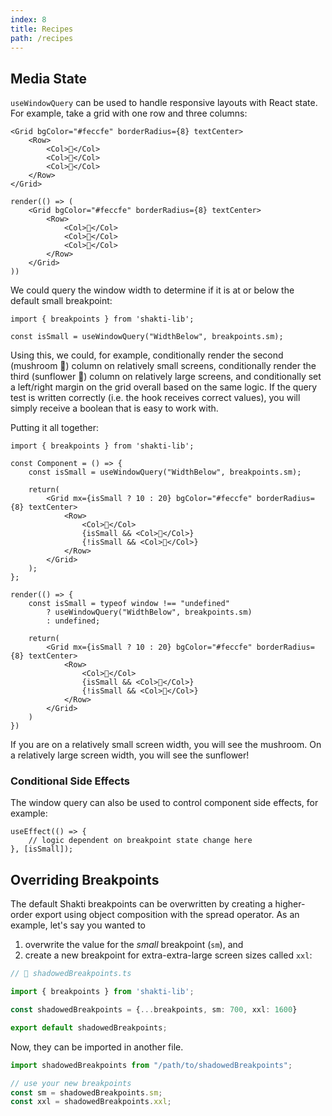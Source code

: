 ```yaml
---
index: 8
title: Recipes
path: /recipes
---
```


## Media State
<Text><code>useWindowQuery</code> can be used to handle responsive layouts with React state. For example, take a grid with one row and three columns:</Text>

```tsx
<Grid bgColor="#feccfe" borderRadius={8} textCenter>
    <Row>
        <Col>🌲</Col>
        <Col>🍄</Col>
        <Col>🌻</Col>
    </Row>
</Grid>
```

```tsx render=true
render(() => (
    <Grid bgColor="#feccfe" borderRadius={8} textCenter>
        <Row>
            <Col>🌲</Col>
            <Col>🍄</Col>
            <Col>🌻</Col>
        </Row>
    </Grid>
))
```

We could query the window width to determine if it is at or below the default small breakpoint:

```tsx
import { breakpoints } from 'shakti-lib';

const isSmall = useWindowQuery("WidthBelow", breakpoints.sm);
```

Using this, we could, for example, conditionally render the second (mushroom 🍄) column on relatively small screens, conditionally render the third (sunflower 🌻) column on relatively large screens, and conditionally set a left/right margin on the grid overall based on the same logic. If the query test is written correctly (i.e. the hook receives correct values), you will simply receive a boolean that is easy to work with.

Putting it all together:
```tsx
import { breakpoints } from 'shakti-lib';

const Component = () => {
    const isSmall = useWindowQuery("WidthBelow", breakpoints.sm);

    return(
        <Grid mx={isSmall ? 10 : 20} bgColor="#feccfe" borderRadius={8} textCenter>
            <Row>
                <Col>🌲</Col>
                {isSmall && <Col>🍄</Col>}
                {!isSmall && <Col>🌻</Col>}
            </Row>
        </Grid>
    );
};
```

```tsx render=true
render(() => {
    const isSmall = typeof window !== "undefined"
        ? useWindowQuery("WidthBelow", breakpoints.sm)
        : undefined;

    return(
        <Grid mx={isSmall ? 10 : 20} bgColor="#feccfe" borderRadius={8} textCenter>
            <Row>
                <Col>🌲</Col>
                {isSmall && <Col>🍄</Col>}
                {!isSmall && <Col>🌻</Col>}
            </Row>
        </Grid>
    )
})
```

If you are on a relatively small screen width, you will see the mushroom. On a relatively large screen width, you will see the sunflower!

### Conditional Side Effects
The window query can also be used to control component side effects, for example:
```tsx
useEffect(() => {
    // logic dependent on breakpoint state change here
}, [isSmall]);
```

## Overriding Breakpoints
The default Shakti breakpoints can be overwritten by creating a higher-order export using object composition with the <ExternalLink href="https://developer.mozilla.org/en-US/docs/Web/JavaScript/Reference/Operators/Spread_syntax" target="_blank" rel="noopener noreferrer">spread operator</ExternalLink>. As an example, let's say you wanted to

1. overwrite the value for the *small* breakpoint (<code>sm</code>), and
2. create a new breakpoint for extra-extra-large screen sizes called <code>xxl</code>:

```ts
// 📁 shadowedBreakpoints.ts

import { breakpoints } from 'shakti-lib';

const shadowedBreakpoints = {...breakpoints, sm: 700, xxl: 1600}

export default shadowedBreakpoints;
```

Now, they can be imported in another file.

```ts
import shadowedBreakpoints from "/path/to/shadowedBreakpoints";

// use your new breakpoints
const sm = shadowedBreakpoints.sm;
const xxl = shadowedBreakpoints.xxl;
```